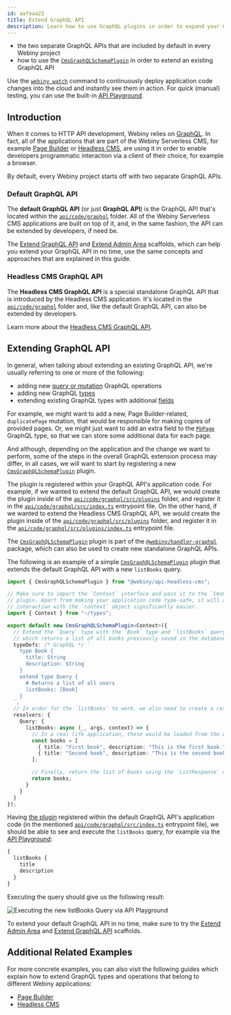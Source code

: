 ```yaml
---
id: aafeaa22
title: Extend GraphQL API
description: Learn how to use GraphQL plugins in order to expand your GraphQL API.
---
```



<Alert type="success" title="What you'll learn">

- the two separate GraphQL APIs that are included by default in every Webiny project
- how to use the [`CmsGraphQLSchemaPlugin`](https://github.com/webiny/webiny-js/blob/v5.35.0/packages/api-headless-cms/src/plugins/CmsGraphQLSchemaPlugin.ts) in order to extend an existing GraphQL API

</Alert>

<Alert type="info">

Use the [`webiny watch`](/docs/{version}/core-development-concepts/basics/watch-command) command to continuously deploy application code changes into the cloud and instantly see them in action. For quick (manual) testing, you can use the built-in [API Playground](/docs/{version}/admin-area/basics/api-playground).

</Alert>

## Introduction

When it comes to HTTP API development, Webiny relies on [GraphQL](https://graphql.org/). In fact, all of the applications that are part of the Webiny Serverless CMS, for example [Page Builder](https://www.webiny.com/serverless-app/page-builder) or [Headless CMS](https://www.webiny.com/serverless-app/headless-cms), are using it in order to enable developers programmatic interaction via a client of their choice, for example a browser.

By default, every Webiny project starts off with two separate GraphQL APIs.

### Default GraphQL API

The **default GraphQL API** (or just **GraphQL API**) is the GraphQL API that's located within the [`api/code/graphql`](https://github.com/webiny/webiny-js/tree/v5.11.0/packages/cwp-template-aws/template/api/code/graphql) folder. All of the Webiny Serverless CMS applications are built on top of it, and, in the same fashion, the API can be extended by developers, if need be.

<Alert type="success">

The [Extend GraphQL API](/docs/{version}/core-development-concepts/scaffolding/extend-graphql-api) and [Extend Admin Area](/docs/{version}/admin-area/new-app-tutorial/scaffolding) scaffolds, which can help you extend your GraphQL API in no time, use the same concepts and approaches that are explained in this guide.

</Alert>

### Headless CMS GraphQL API

The **Headless CMS GraphQL API** is a special standalone GraphQL API that is introduced by the Headless CMS application. It's located in the [`api/code/graphql`](https://github.com/webiny/webiny-js/tree/v5.11.0/packages/cwp-template-aws/template/api/code/graphql) folder and, like the default GraphQL API, can also be extended by developers.

<Alert type="info">

Learn more about the [Headless CMS GraphQL API](/docs/{version}/headless-cms/basics/graphql-api).

</Alert>

## Extending GraphQL API

In general, when talking about extending an existing GraphQL API, we're usually referring to one or more of the following:

- adding new [query or mutation](https://graphql.org/learn/queries/) GraphQL operations
- adding new GraphQL [types](https://graphql.org/learn/schema/#object-types-and-fields)
- extending existing GraphQL types with additional [fields](https://graphql.org/learn/queries/#fields)

For example, we might want to add a new, Page Builder-related, `duplicatePage` mutation, that would be responsible for making copies of provided pages. Or, we might just want to add an extra field to the [`PbPage`](https://github.com/webiny/webiny-js/blob/v5.11.0/packages/api-page-builder/src/graphql/graphql/pages.gql.ts#L30) GraphQL type, so that we can store some additional data for each page.

And although, depending on the application and the change we want to perform, some of the steps in the overall GraphQL extension process may differ, in all cases, we will want to start by registering a new [`CmsGraphQLSchemaPlugin`](https://github.com/webiny/webiny-js/blob/v5.35.0/packages/api-headless-cms/src/plugins/CmsGraphQLSchemaPlugin.ts) plugin.

The plugin is registered within your GraphQL API's application code. For example, if we wanted to extend the default GraphQL API, we would create the plugin inside of the [`api/code/graphql/src/plugins`](https://github.com/webiny/webiny-js/tree/v5.11.0/packages/cwp-template-aws/template/api/code/graphql/src/plugins) folder, and register it in the [`api/code/graphql/src/index.ts`](https://github.com/webiny/webiny-js/tree/v5.11.0/packages/cwp-template-aws/template/api/code/graphql/src/index.ts) entrypoint file. On the other hand, if we wanted to extend the Headless CMS GraphQL API, we would create the plugin inside of the [`api/code/graphql/src/plugins`](https://github.com/webiny/webiny-js/tree/v5.11.0/packages/cwp-template-aws/template/api/code/graphql/src/index.ts) folder, and register it in the [`api/code/graphql/src/plugins/index.ts`](https://github.com/webiny/webiny-js/tree/v5.11.0/packages/cwp-template-aws/template/api/code/graphql/src/index.ts) entrypoint file.

<Alert type="info">

The [`CmsGraphQLSchemaPlugin`](https://github.com/webiny/webiny-js/blob/v5.35.0/packages/api-headless-cms/src/plugins/CmsGraphQLSchemaPlugin.ts) plugin is part of the [`@webiny/handler-graphql`](https://github.com/webiny/webiny-js/tree/v5.11.0/packages/handler-graphql) package, which can also be used to create new standalone GraphQL APIs.

</Alert>

The following is an example of a simple [`CmsGraphQLSchemaPlugin`](https://github.com/webiny/webiny-js/blob/v5.35.0/packages/api-headless-cms/src/plugins/CmsGraphQLSchemaPlugin.ts) plugin that extends the default GraphQL API with a new `listBooks` query.

```ts api/code/graphql/src/plugins/books.ts
import { CmsGraphQLSchemaPlugin } from "@webiny/api-headless-cms";

// Make sure to import the `Context` interface and pass it to the `CmsGraphQLSchemaPlugin`
// plugin. Apart from making your application code type-safe, it will also make the
// interaction with the `context` object significantly easier.
import { Context } from "~/types";

export default new CmsGraphQLSchemaPlugin<Context>({
  // Extend the `Query` type with the `Book` type and `listBooks` query field,
  // which returns a list of all books previously saved in the database.
  typeDefs: /* GraphQL */ `
    type Book {
      title: String
      description: String
    }
    extend type Query {
      # Returns a list of all users
      listBooks: [Book]
    }
  `,
  // In order for the `listBooks` to work, we also need to create a resolver function.
  resolvers: {
    Query: {
      listBooks: async (_, args, context) => {
        // In a real life application, these would be loaded from the database.
        const books = [
          { title: "First book", description: "This is the first book." },
          { title: "Second book", description: "This is the second book." }
        ];

        // Finally, return the list of books using the `ListResponse` class instance.
        return books;
      }
    }
  }
});
```

Having [the plugin](https://github.com/webiny/webiny-examples/blob/master/extend-graphql-api/list-books/api/code/graphql/src/plugins/books.ts#L8) registered within the default GraphQL API's application code (in the mentioned [`api/code/graphql/src/index.ts`](https://github.com/webiny/webiny-examples/blob/master/extend-graphql-api/list-books/api/code/graphql/src/index.ts#L27) entrypoint file), we should be able to see and execute the `listBooks` query, for example via the [API Playground](/docs/{version}/admin-area/basics/api-playground):

```graphql
{
  listBooks {
    title
    description
  }
}
```

Executing the query should give us the following result:

![Executing the new listBooks Query via API Playground](./assets/extend-graphql-api/list-books-query.png)

<Alert type="success">

To extend your default GraphQL API in no time, make sure to try the [Extend Admin Area](/docs/{version}/admin-area/new-app-tutorial/scaffolding) and [Extend GraphQL API](/docs/{version}/core-development-concepts/scaffolding/extend-graphql-api) scaffolds.

</Alert>

## Additional Related Examples

For more concrete examples, you can also visit the following guides which explain how to extend GraphQL types and operations that belong to different Webiny applications:

- [Page Builder](/docs/{version}/page-builder/extending/extend-graphql-api)
- [Headless CMS](/docs/{version}/headless-cms/extending/extend-graphql-api)
